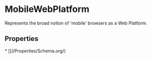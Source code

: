 # MobileWebPlatform

Represents the broad notion of 'mobile' browsers as a Web Platform.

## Properties

<Grid>
* [](/Properties/Schema.org/)

</Grid>

